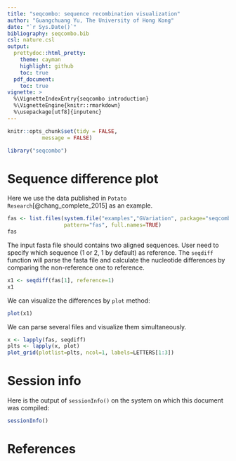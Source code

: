 ```yaml
---
title: "seqcombo: sequence recombination visualization"
author: "Guangchuang Yu, The University of Hong Kong"
date: "`r Sys.Date()`"
bibliography: seqcombo.bib
csl: nature.csl
output:
  prettydoc::html_pretty:
    theme: cayman
    highlight: github
    toc: true
  pdf_document:
    toc: true
vignette: >
  %\VignetteIndexEntry{seqcombo introduction}
  %\VignetteEngine{knitr::rmarkdown}
  %\usepackage[utf8]{inputenc}
---
```


```r
knitr::opts_chunk$set(tidy = FALSE,
		   message = FALSE)
```


```r
library("seqcombo")
```

# Sequence difference plot

Here we use the data published in `Potato
Research`[@chang_complete_2015] as an example.

```r
fas <- list.files(system.file("examples","GVariation", package="seqcombo"),
                  pattern="fas", full.names=TRUE)
fas
```

The input fasta file should contains two aligned sequences. User need
to specify which sequence (1 or 2, 1 by default) as reference. The
`seqdiff` function will parse the fasta file and calculate the
nucleotide differences by comparing the non-reference one to reference.

```r
x1 <- seqdiff(fas[1], reference=1)
x1
```

We can visualize the differences by `plot` method:

```r
plot(x1)
```

We can parse several files and visualize them simultaneously.

```r
x <- lapply(fas, seqdiff)
plts <- lapply(x, plot)
plot_grid(plotlist=plts, ncol=1, labels=LETTERS[1:3])
```



# Session info

Here is the output of `sessionInfo()` on the system on which this document was compiled:
```r
sessionInfo()
```


# References
